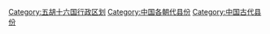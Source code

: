 [[Category:五胡十六国行政区划|Category:五胡十六国行政区划]]
[[Category:中国各朝代县份|Category:中国各朝代县份]]
[[Category:中国古代县份|Category:中国古代县份]]